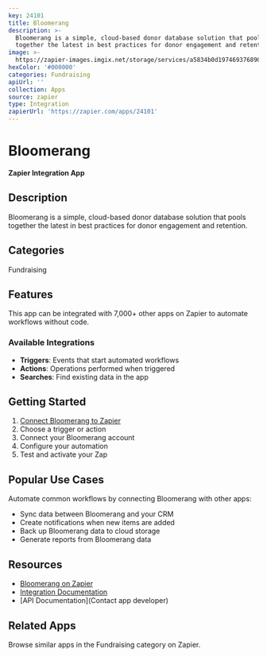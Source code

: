 ```yaml
---
key: 24101
title: Bloomerang
description: >-
  Bloomerang is a simple, cloud-based donor database solution that pools
  together the latest in best practices for donor engagement and retention.
image: >-
  https://zapier-images.imgix.net/storage/services/a5834b0d197469376890267e16211f51.png?auto=format%2Ccompress&ixlib=python-3.0.0&q=50
hexColor: '#000000'
categories: Fundraising
apiUrl: ''
collection: Apps
source: zapier
type: Integration
zapierUrl: 'https://zapier.com/apps/24101'
---
```

# Bloomerang

**Zapier Integration App**

## Description

Bloomerang is a simple, cloud-based donor database solution that pools together the latest in best practices for donor engagement and retention.

## Categories

Fundraising

## Features

This app can be integrated with 7,000+ other apps on Zapier to automate workflows without code.

### Available Integrations

- **Triggers**: Events that start automated workflows
- **Actions**: Operations performed when triggered
- **Searches**: Find existing data in the app

## Getting Started

1. [Connect Bloomerang to Zapier](https://zapier.com/apps/24101)
2. Choose a trigger or action
3. Connect your Bloomerang account
4. Configure your automation
5. Test and activate your Zap

## Popular Use Cases

Automate common workflows by connecting Bloomerang with other apps:

- Sync data between Bloomerang and your CRM
- Create notifications when new items are added
- Back up Bloomerang data to cloud storage
- Generate reports from Bloomerang data

## Resources

- [Bloomerang on Zapier](https://zapier.com/apps/24101)
- [Integration Documentation](https://zapier.com/apps/24101/integrations)
- [API Documentation](Contact app developer)

## Related Apps

Browse similar apps in the Fundraising category on Zapier.
